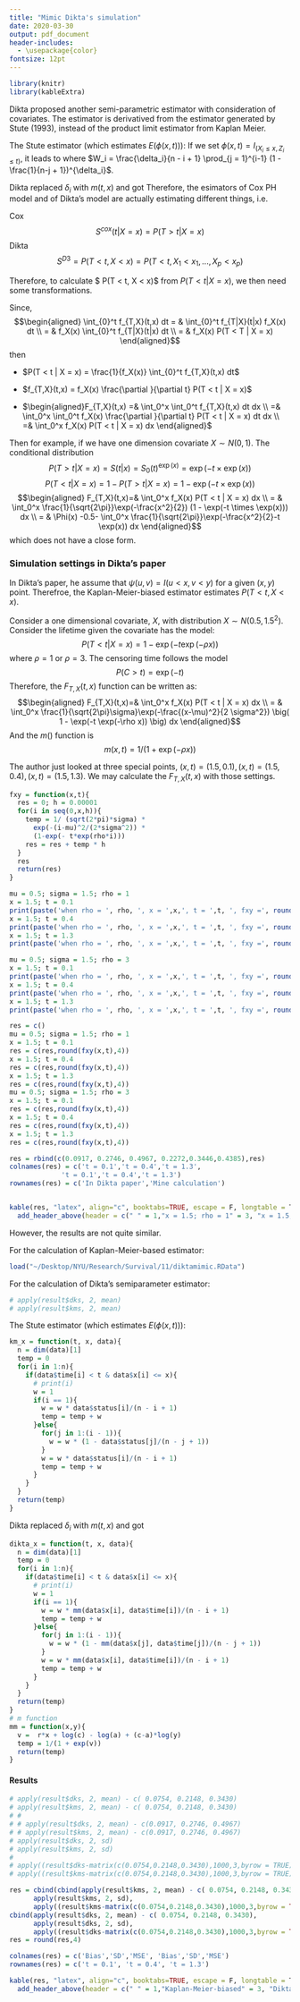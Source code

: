 ```yaml
---
title: "Mimic Dikta's simulation"
date: 2020-03-30
output: pdf_document
header-includes:
  - \usepackage{color}
fontsize: 12pt
---
```



```R

library(knitr)
library(kableExtra)

```


Dikta proposed another semi-parametric estimator with consideration of covariates. 
The estimator is derivatived from the estimator generated by Stute (1993), instead of the product limit estimator from Kaplan Meier. 

The Stute estimator (which estimates $E(\phi(x,t))$): 
\begin{equation}F_0(x,t) = P(X \leq x, Z \leq t) = \sum_{i=1}^n W_i \phi(x,t)\end{equation}
If we set $\phi(x,t) = I_{(X_i \leq x, Z_i \leq t)}$, it leads to
\begin{equation}F_0(x,t) = \sum_{i=1}^n W_i I_{(X \leq x, Z \leq t)} = \sum_{i=1}^n \big \{ \frac{\delta_i}{n - i + 1} \big[ \prod_{j = 1}^{i-1} (1 - \frac{1}{n-j + 1})^{\delta_i} \big ] \big \} I_{(X_i \leq x, Z_i \leq t)}\end{equation}
where $W_i = \frac{\delta_i}{n - i + 1} \prod_{j = 1}^{i-1} (1 - \frac{1}{n-j + 1})^{\delta_i}$. 

<!-- \color{blue} Question: when $i = 1$, what is the production value?  -->
<!-- \color{black} -->

Dikta replaced $\delta_i$ with $m(t,x)$ and got
\begin{equation}S^{D3} =\sum_{i=1}^n  \big \{ \frac{m(Z_i, X_i)}{n - i + 1}  \big[ \prod_{j = 1}^{i-1} (1 - \frac{m(Z_i, X_i)}{n-j + 1})  \big] \big \} I_{(X_i \leq x, Z_i \leq t)}\end{equation}
Therefore, the esimators of Cox PH model and of Dikta's model are actually  estimating different things, i.e.

\color{blue}
Cox
$$S^{cox}(t | X = x) = P(T > t | X = x)$$
Dikta 
$$S^{D3} = P(T < t, X < x) = P(T < t, X_1 < x_1, ... , X_p < x_p)$$

\color{red}

<!-- Should $S^{cox}(t | X = x)$ and $S^{D3} = P(T < t, X < x)$ close to each other?  -->

Therefore, to calculate $ P(T < t, X < x)$ from $P(T < t | X = x)$, we then need some transformations.

\color{black}

Since,
$$\begin{aligned}
 \int_{0}^t f_{T,X}(t,x) dt = & \int_{0}^t f_{T|X}(t|x) f_X(x) dt \\
 = & f_X(x)  \int_{0}^t f_{T|X}(t|x) dt \\
 = & f_X(x) P(T < T | X = x)
\end{aligned}$$
then 
<!-- $$P(T < t | X = x) = \frac{1}{f_X(x)} \int_{0}^t f_{T,X}(t,x) dt =\frac{1}{f_X(x)} \frac{\partial }{\partial t} P(T < t, X < x)$$ -->

* $P(T < t | X = x) = \frac{1}{f_X(x)} \int_{0}^t f_{T,X}(t,x) dt$ 

* $f_{T,X}(t,x) = f_X(x)  \frac{\partial }{\partial t} P(T < t | X = x)$

* $\begin{aligned}F_{T,X}(t,x) =&  \int_0^x \int_0^t f_{T,X}(t,x) dt dx \\
=&   \int_0^x \int_0^t f_X(x)  \frac{\partial }{\partial t} P(T < t | X = x) dt dx \\
=& \int_0^x  f_X(x) P(T < t | X = x) dx
\end{aligned}$

Then for example, if we have one dimension covariate $X \sim N(0,1)$. The conditional distribution 
$$P(T > t | X = x) = S(t|x) = S_0(t)^{\exp(x)} = \exp(-t \times \exp(x))$$
$$P(T < t | X = x) = 1 - P(T > t | X = x) = 1 -  \exp(-t \times \exp(x))$$
$$\begin{aligned}
F_{T,X}(t,x)=& \int_0^x  f_X(x) P(T < t | X = x) dx \\
= & \int_0^x \frac{1}{\sqrt{2\pi}}\exp(-\frac{x^2}{2}) (1 -  \exp(-t \times \exp(x))) dx \\
= & \Phi(x) -0.5- \int_0^x \frac{1}{\sqrt{2\pi}}\exp(-\frac{x^2}{2}-t \exp(x)) dx
\end{aligned}$$
which does not have a close form. 


### Simulation settings in Dikta's paper

In Dikta's paper, he assume that $\psi(u,v) = I(u <x, v < y)$ for a given $(x,y)$ point. Therefroe, the Kaplan-Meier-biased estimator estimates $P(T < t, X < x)$. 

Consider a one dimensional covariate, $X$, with distribution $X \sim N(0.5, 1.5^2)$. 
Consider the lifetime given the covariate has the model: 
$$P(T < t | X = x) = 1 - \exp(-t \exp(-\rho x))$$
where $\rho = 1$ or $\rho = 3$. 
The censoring time follows the model 
$$P(C > t) = \exp(-t)$$
Therefore, the $F_{T,X}(t,x)$ function can be written as:
$$\begin{aligned}
F_{T,X}(t,x)=& \int_0^x  f_X(x) P(T < t | X = x) dx \\
= & \int_0^x \frac{1}{\sqrt{2\pi}\sigma}\exp(-\frac{(x-\mu)^2}{2 \sigma^2}) \big(  1 - \exp(-t \exp(-\rho x)) \big) dx
\end{aligned}$$
And the $m()$ function is 
$$m(x,t) = 1/(1 + \exp(-\rho x))$$

The author just looked at three special points, $(x,t) = (1.5, 0.1), (x,t) = (1.5, 0.4), (x,t) =(1.5, 1.3)$. 
We may calculate the $F_{T,X}(t,x)$ with those settings. 

```r

fxy = function(x,t){
  res = 0; h = 0.00001
  for(i in seq(0,x,h)){
    temp = 1/ (sqrt(2*pi)*sigma) * 
      exp(-(i-mu)^2/(2*sigma^2)) *
      (1-exp(- t*exp(rho*i))) 
    res = res + temp * h
  }
  res
  return(res)
}

```


```R
mu = 0.5; sigma = 1.5; rho = 1
x = 1.5; t = 0.1
print(paste('when rho = ', rho, ', x = ',x,', t = ',t, ', fxy =', round(fxy(x,t),4)))
x = 1.5; t = 0.4
print(paste('when rho = ', rho, ', x = ',x,', t = ',t, ', fxy =', round(fxy(x,t),4)))
x = 1.5; t = 1.3
print(paste('when rho = ', rho, ', x = ',x,', t = ',t, ', fxy =', round(fxy(x,t),4)))

mu = 0.5; sigma = 1.5; rho = 3
x = 1.5; t = 0.1
print(paste('when rho = ', rho, ', x = ',x,', t = ',t, ', fxy =', round(fxy(x,t),4)))
x = 1.5; t = 0.4
print(paste('when rho = ', rho, ', x = ',x,', t = ',t, ', fxy =', round(fxy(x,t),4)))
x = 1.5; t = 1.3
print(paste('when rho = ', rho, ', x = ',x,', t = ',t, ', fxy =', round(fxy(x,t),4)))

```

```R
res = c()
mu = 0.5; sigma = 1.5; rho = 1
x = 1.5; t = 0.1
res = c(res,round(fxy(x,t),4))
x = 1.5; t = 0.4
res = c(res,round(fxy(x,t),4))
x = 1.5; t = 1.3
res = c(res,round(fxy(x,t),4))
mu = 0.5; sigma = 1.5; rho = 3
x = 1.5; t = 0.1
res = c(res,round(fxy(x,t),4))
x = 1.5; t = 0.4
res = c(res,round(fxy(x,t),4))
x = 1.5; t = 1.3
res = c(res,round(fxy(x,t),4))

res = rbind(c(0.0917, 0.2746, 0.4967, 0.2272,0.3446,0.4385),res)
colnames(res) = c('t = 0.1','t = 0.4','t = 1.3',
             't = 0.1','t = 0.4','t = 1.3')
rownames(res) = c('In Dikta paper','Mine calculation')


kable(res, "latex", align="c", booktabs=TRUE, escape = F, longtable = T) %>%
  add_header_above(header = c(" " = 1,"x = 1.5; rho = 1" = 3, "x = 1.5; rho = 3" = 3)) 


```

However, the results are not quite similar. 

For the calculation of Kaplan-Meier-based estimator: 

```R

load("~/Desktop/NYU/Research/Survival/11/diktamimic.RData")

```

For the calculation of Dikta's semiparameter estimator: 

```R
# apply(result$dks, 2, mean)
# apply(result$kms, 2, mean)
```

The Stute estimator (which estimates $E(\phi(x,t))$): 
\begin{equation}F_0(x,t) = \sum_{i=1}^n \big \{ \frac{\delta_i}{n - i + 1} \big[ \prod_{j = 1}^{i-1} (1 - \frac{1}{n-j + 1})^{\delta_i} \big ] \big \} I_{(X_i \leq x, Z_i \leq t)}\end{equation}

```R
km_x = function(t, x, data){
  n = dim(data)[1]
  temp = 0
  for(i in 1:n){
    if(data$time[i] < t & data$x[i] <= x){
      # print(i)
      w = 1
      if(i == 1){
        w = w * data$status[i]/(n - i + 1)
        temp = temp + w
      }else{
        for(j in 1:(i - 1)){
          w = w * (1 - data$status[j]/(n - j + 1))
        }
        w = w * data$status[i]/(n - i + 1)
        temp = temp + w
      }
    }
  }
  return(temp)
}

```


Dikta replaced $\delta_i$ with $m(t,x)$ and got
\begin{equation}S^{D} =\sum_{i=1}^n  \big \{ \frac{m(Z_i, X_i)}{n - i + 1}  \big[ \prod_{j = 1}^{i-1} (1 - \frac{m(Z_i, X_i)}{n-j + 1})  \big] \big \} I_{(X_i \leq x, Z_i \leq t)}\end{equation}

```R
dikta_x = function(t, x, data){
  n = dim(data)[1]
  temp = 0
  for(i in 1:n){
    if(data$time[i] < t & data$x[i] <= x){
      # print(i)
      w = 1
      if(i == 1){
        w = w * mm(data$x[i], data$time[i])/(n - i + 1)
        temp = temp + w
      }else{
        for(j in 1:(i - 1)){
          w = w * (1 - mm(data$x[j], data$time[j])/(n - j + 1))
        }
        w = w * mm(data$x[i], data$time[i])/(n - i + 1)
        temp = temp + w
      }
    }
  }
  return(temp)
}
# m function
mm = function(x,y){
  v =  r*x + log(c) - log(a) + (c-a)*log(y)
  temp = 1/(1 + exp(v))
  return(temp)
}
```

#### Results

```R
# apply(result$dks, 2, mean) - c( 0.0754, 0.2148, 0.3430)
# apply(result$kms, 2, mean) - c( 0.0754, 0.2148, 0.3430)
# # 
# # apply(result$dks, 2, mean) - c(0.0917, 0.2746, 0.4967)
# # apply(result$kms, 2, mean) - c(0.0917, 0.2746, 0.4967)
# apply(result$dks, 2, sd)
# apply(result$kms, 2, sd)
# 
# apply((result$dks-matrix(c(0.0754,0.2148,0.3430),1000,3,byrow = TRUE))^2,2,mean)
# apply((result$kms-matrix(c(0.0754,0.2148,0.3430),1000,3,byrow = TRUE))^2,2,mean)

res = cbind(cbind(apply(result$kms, 2, mean) - c( 0.0754, 0.2148, 0.3430), 
      apply(result$kms, 2, sd),
      apply((result$kms-matrix(c(0.0754,0.2148,0.3430),1000,3,byrow = TRUE))^2,2,mean)),
cbind(apply(result$dks, 2, mean) - c( 0.0754, 0.2148, 0.3430), 
      apply(result$dks, 2, sd),
      apply((result$dks-matrix(c(0.0754,0.2148,0.3430),1000,3,byrow = TRUE))^2,2,mean)))
res = round(res,4)

colnames(res) = c('Bias','SD','MSE', 'Bias','SD','MSE')
rownames(res) = c('t = 0.1', 't = 0.4', 't = 1.3')

kable(res, "latex", align="c", booktabs=TRUE, escape = F, longtable = T) %>%
  add_header_above(header = c(" " = 1,"Kaplan-Meier-biased" = 3, "Dikta semiparametric" = 3)) 

```




